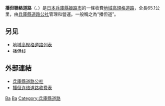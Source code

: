 '''播但聯絡道路'''（{{lang-ja|播但連絡道路}}、{{lang|ja|ばんたんれんらくどうろ}}）是[[日本|日本]][[兵庫縣|兵庫縣]][[姫路市|姫路市]]的一條收費[[地域高規格道路|地域高規格道路]]，全長65.1公里，由[[兵庫縣道路公社|兵庫縣道路公社]]管理和營運。一般稱之為“播但道”。

==另见==
* [[地域高规格道路列表|地域高规格道路列表]]
* [[播但线|播但线]]
== 外部連結==
{{commonscat|Bantan Renraku Expressway}}

* [http://www.h-dorokosya.or.jp/ 兵庫縣道路公社]
* [https://web.archive.org/web/20151008061609/http://www.h-dorokosya.or.jp/bantan/ryokin/ban_ryokin.html 播但连络道路收费表]
{{日本高速公路}}
[[Category:地域高規格道路|Ba]]
[[Category:日本高速公路|Ba]]
[[Category:兵庫縣道路|Category:兵庫縣道路]]